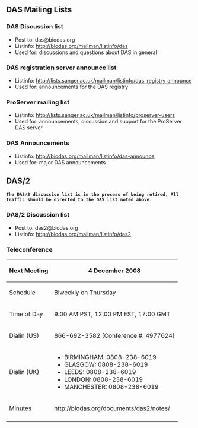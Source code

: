 == DAS Mailing Lists ==

=== DAS Discussion list ===

* Post to: das@biodas.org
* Listinfo: http://biodas.org/mailman/listinfo/das
* Used for: discussions and questions about DAS in general

=== DAS registration server announce list ===

* Listinfo: http://lists.sanger.ac.uk/mailman/listinfo/das_registry_announce
* Used for: announcements for the DAS registry

=== ProServer mailing list ===

* Listinfo: http://lists.sanger.ac.uk/mailman/listinfo/proserver-users
* Used for: announcements, discussion and support for the ProServer DAS server

=== DAS Announcements ===

* Listinfo: http://biodas.org/mailman/listinfo/das-announce
* Used for: major DAS announcements

== DAS/2 ==

 '''The DAS/2 discussion list is in the process of being retired. All traffic should be directed to the DAS list noted above.'''

=== DAS/2 Discussion list ===

* Post to: das2@biodas.org
* Listinfo: http://biodas.org/mailman/listinfo/das2

=== Teleconference ===

{| border="1" cellspacing="0" cellpadding="5" align="left"
 ! Next Meeting
 | 4 December 2008
 |- 
 ! Schedule
 | Biweekly on Thursday
 |- 
 ! Time of Day
 | 9:00 AM PST, 12:00 PM EST, 17:00 GMT
 |-
 ! Dialin (US)
 | 866-692-3582 (Conference #: 4977624)
 |-
 ! Dialin (UK)
 | 
* BIRMINGHAM:  0808-238-6019
* GLASGOW: 0808-238-6019 
* LEEDS: 0808-238-6019 
* LONDON: 0808-238-6019 
* MANCHESTER: 0808-238-6019 
 |-
 ! Minutes
 | http://biodas.org/documents/das2/notes/
 |-
|}